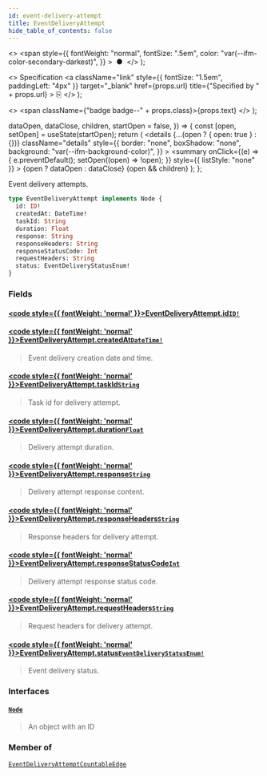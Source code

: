 ```yaml
---
id: event-delivery-attempt
title: EventDeliveryAttempt
hide_table_of_contents: false
---
```


  <>
    <span
      style={{
        fontWeight: "normal",
        fontSize: ".5em",
        color: "var(--ifm-color-secondary-darkest)",
      }}
    >
      &nbsp;●&nbsp;
    </span>
  </>
);

  <>
    Specification
    <a
      className="link"
      style={{ fontSize: "1.5em", paddingLeft: "4px" }}
      target="\_blank"
      href={props.url}
      title={"Specified by " + props.url}
    >
      ⎘
    </a>
  </>
);

  <>
    <span className={"badge badge--" + props.class}>{props.text}</span>
  </>
);


  dataOpen,
  dataClose,
  children,
  startOpen = false,
}) => {
  const [open, setOpen] = useState(startOpen);
  return (
    <details
      {...(open ? { open: true } : {})}
      className="details"
      style={{
        border: "none",
        boxShadow: "none",
        background: "var(--ifm-background-color)",
      }}
    >
      <summary
        onClick={(e) => {
          e.preventDefault();
          setOpen((open) => !open);
        }}
        style={{ listStyle: "none" }}
      >
        {open ? dataOpen : dataClose}
      </summary>
      {open && children}
    </details>
  );
};

Event delivery attempts.

```graphql
type EventDeliveryAttempt implements Node {
  id: ID!
  createdAt: DateTime!
  taskId: String
  duration: Float
  response: String
  responseHeaders: String
  responseStatusCode: Int
  requestHeaders: String
  status: EventDeliveryStatusEnum!
}
```

### Fields

#### [<code style={{ fontWeight: 'normal' }}>EventDeliveryAttempt.<b>id</b></code>](#)<Bullet />[`ID!`](../../../api-reference/miscellaneous/scalars/id) <Badge class="secondary" text="non-null"/> <Badge class="secondary" text="scalar"/>

>

#### [<code style={{ fontWeight: 'normal' }}>EventDeliveryAttempt.<b>createdAt</b></code>](#)<Bullet />[`DateTime!`](../../../api-reference/miscellaneous/scalars/date-time) <Badge class="secondary" text="non-null"/> <Badge class="secondary" text="scalar"/>

> Event delivery creation date and time.

#### [<code style={{ fontWeight: 'normal' }}>EventDeliveryAttempt.<b>taskId</b></code>](#)<Bullet />[`String`](../../../api-reference/miscellaneous/scalars/string) <Badge class="secondary" text="scalar"/>

> Task id for delivery attempt.

#### [<code style={{ fontWeight: 'normal' }}>EventDeliveryAttempt.<b>duration</b></code>](#)<Bullet />[`Float`](../../../api-reference/miscellaneous/scalars/float) <Badge class="secondary" text="scalar"/>

> Delivery attempt duration.

#### [<code style={{ fontWeight: 'normal' }}>EventDeliveryAttempt.<b>response</b></code>](#)<Bullet />[`String`](../../../api-reference/miscellaneous/scalars/string) <Badge class="secondary" text="scalar"/>

> Delivery attempt response content.

#### [<code style={{ fontWeight: 'normal' }}>EventDeliveryAttempt.<b>responseHeaders</b></code>](#)<Bullet />[`String`](../../../api-reference/miscellaneous/scalars/string) <Badge class="secondary" text="scalar"/>

> Response headers for delivery attempt.

#### [<code style={{ fontWeight: 'normal' }}>EventDeliveryAttempt.<b>responseStatusCode</b></code>](#)<Bullet />[`Int`](../../../api-reference/miscellaneous/scalars/int) <Badge class="secondary" text="scalar"/>

> Delivery attempt response status code.

#### [<code style={{ fontWeight: 'normal' }}>EventDeliveryAttempt.<b>requestHeaders</b></code>](#)<Bullet />[`String`](../../../api-reference/miscellaneous/scalars/string) <Badge class="secondary" text="scalar"/>

> Request headers for delivery attempt.

#### [<code style={{ fontWeight: 'normal' }}>EventDeliveryAttempt.<b>status</b></code>](#)<Bullet />[`EventDeliveryStatusEnum!`](../../../api-reference/webhooks/enums/event-delivery-status-enum) <Badge class="secondary" text="non-null"/> <Badge class="secondary" text="enum"/>

> Event delivery status.

### Interfaces

#### [`Node`](../../../api-reference/miscellaneous/interfaces/node) <Badge class="secondary" text="interface"/>

> An object with an ID

### Member of

[`EventDeliveryAttemptCountableEdge`](../../../api-reference/miscellaneous/objects/event-delivery-attempt-countable-edge) <Badge class="secondary" text="object"/>
